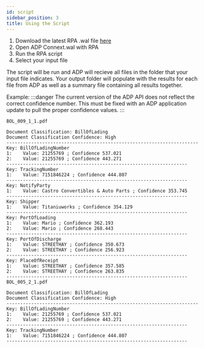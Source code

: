```yaml
---
id: script
sidebar_position: 3
title: Using the Script
---
```

1. Download the latest RPA .wal file [here](https://github.com/ibm-client-engineering/solution-cp4ba-document-processing/blob/main/assets/rpa-connector/scripts/ADP%20Connect.wal)
2. Open ADP Connext.wal with RPA
3. Run the RPA script
4. Select your input file

The script will be run and ADP will recieve all files in the folder that your input file indicates. Your output folder will populate with the results for each file from ADP as well as a summary file containing all results together.

Example:
:::danger
The current version of the ADP API does not reflect the correct confidence number. This must be fixed with an ADP application update to pull the proper confidence values.
:::
```
BOL_009_1_1.pdf

Document Classification: BillOfLading
Document Classification Confidence: High
----------------------------------------------------------------------
Key: BillOfLadingNumber
1:    Value: 21255769 ; Confidence 537.021
2:    Value: 21255769 ; Confidence 443.271
------------------------------------------------------------------
Key: TrackingNumber
1:    Value: 7151846224 ; Confidence 444.807
------------------------------------------------------------------
Key: NotifyParty
1:    Value: Castro Convertibles & Auto Parts ; Confidence 353.745
------------------------------------------------------------------
Key: Shipper
1:    Value: Titaniuworks ; Confidence 354.129
------------------------------------------------------------------
Key: PortOfLoading
1:    Value: Mario ; Confidence 362.193
2:    Value: Mario ; Confidence 268.443
------------------------------------------------------------------
Key: PortOfDischarge
1:    Value: STREETHAY ; Confidence 350.673
2:    Value: STREETHAY ; Confidence 256.923
------------------------------------------------------------------
Key: PlaceOfReceipt
1:    Value: STREETHAY ; Confidence 357.585
2:    Value: STREETHAY ; Confidence 263.835
------------------------------------------------------------------
BOL_005_2_1.pdf

Document Classification: BillOfLading
Document Classification Confidence: High
----------------------------------------------------------------------
Key: BillOfLadingNumber
1:    Value: 21255769 ; Confidence 537.021
2:    Value: 21255769 ; Confidence 443.271
------------------------------------------------------------------
Key: TrackingNumber
1:    Value: 7151846224 ; Confidence 444.807
------------------------------------------------------------------
```